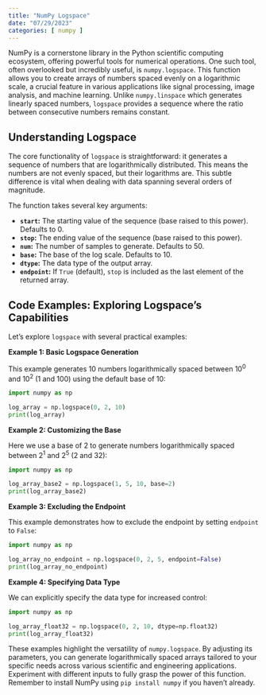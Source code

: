 ```yaml
---
title: "NumPy Logspace"
date: "07/29/2023"
categories: [ numpy ]
---
```



NumPy is a cornerstone library in the Python scientific computing ecosystem, offering powerful tools for numerical operations.  One such tool, often overlooked but incredibly useful, is `numpy.logspace`. This function allows you to create arrays of numbers spaced evenly on a logarithmic scale, a crucial feature in various applications like signal processing, image analysis, and machine learning.  Unlike `numpy.linspace` which generates linearly spaced numbers, `logspace` provides a sequence where the ratio between consecutive numbers remains constant.

## Understanding Logspace

The core functionality of `logspace` is straightforward: it generates a sequence of numbers that are logarithmically distributed.  This means the numbers are not evenly spaced, but their logarithms are.  This subtle difference is vital when dealing with data spanning several orders of magnitude.

The function takes several key arguments:

* **`start`:** The starting value of the sequence (base raised to this power).  Defaults to 0.
* **`stop`:**  The ending value of the sequence (base raised to this power).
* **`num`:** The number of samples to generate. Defaults to 50.
* **`base`:** The base of the log scale.  Defaults to 10.
* **`dtype`:** The data type of the output array.
* **`endpoint`:**  If `True` (default), `stop` is included as the last element of the returned array.


##  Code Examples: Exploring Logspace's Capabilities


Let's explore `logspace` with several practical examples:

**Example 1: Basic Logspace Generation**

This example generates 10 numbers logarithmically spaced between 10<sup>0</sup> and 10<sup>2</sup> (1 and 100) using the default base of 10:


```python
import numpy as np

log_array = np.logspace(0, 2, 10)
print(log_array)
```

**Example 2: Customizing the Base**

Here we use a base of 2 to generate numbers logarithmically spaced between 2<sup>1</sup> and 2<sup>5</sup> (2 and 32):

```python
import numpy as np

log_array_base2 = np.logspace(1, 5, 10, base=2)
print(log_array_base2)
```

**Example 3: Excluding the Endpoint**

This example demonstrates how to exclude the endpoint by setting `endpoint` to `False`:


```python
import numpy as np

log_array_no_endpoint = np.logspace(0, 2, 5, endpoint=False)
print(log_array_no_endpoint)
```

**Example 4: Specifying Data Type**


We can explicitly specify the data type for increased control:

```python
import numpy as np

log_array_float32 = np.logspace(0, 2, 10, dtype=np.float32)
print(log_array_float32)
```

These examples highlight the versatility of `numpy.logspace`. By adjusting its parameters, you can generate logarithmically spaced arrays tailored to your specific needs across various scientific and engineering applications.  Experiment with different inputs to fully grasp the power of this function.  Remember to install NumPy using `pip install numpy` if you haven't already.

